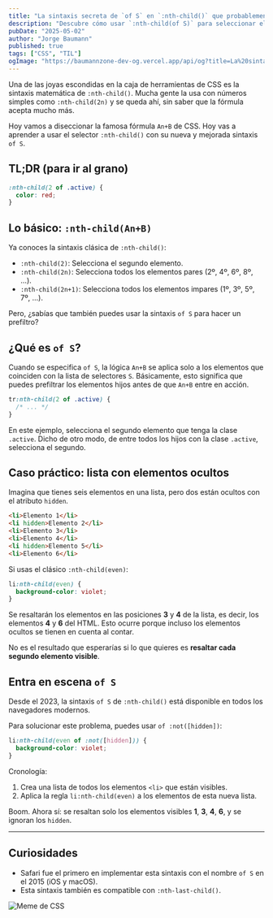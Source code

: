 ```yaml
---
title: "La sintaxis secreta de `of S` en `:nth-child()` que probablemente estás ignorando"
description: "Descubre cómo usar `:nth-child(of S)` para seleccionar elementos con una precisión quirúrgica digna de CSS moderno y evita errores comunes que ni sabías que estabas cometiendo."
pubDate: "2025-05-02"
author: "Jorge Baumann"
published: true
tags: ["CSS", "TIL"]
ogImage: "https://baumannzone-dev-og.vercel.app/api/og?title=La%20sintaxis%20secreta%20de%20`of%20S`%20en%20`:nth-child()`%20que%20probablemente%20est%C3%A1s%20ignorando&tags=CSS,TIL"
---
```



Una de las joyas escondidas en la caja de herramientas de CSS es la sintaxis matemática de `:nth-child()`. Mucha gente la usa con números simples como `:nth-child(2n)` y se queda ahí, sin saber que la fórmula acepta mucho más.

Hoy vamos a diseccionar la famosa fórmula `An+B` de CSS. Hoy vas a aprender a usar el selector `:nth-child()` con su nueva y mejorada sintaxis `of S`.

## TL;DR (para ir al grano)

```css
:nth-child(2 of .active) {
  color: red;
}
```

## Lo básico: `:nth-child(An+B)`

Ya conoces la sintaxis clásica de `:nth-child()`:

- `:nth-child(2)`: Selecciona el segundo elemento.
- `:nth-child(2n)`: Selecciona todos los elementos pares (2º, 4º, 6º, 8º, ...).
- `:nth-child(2n+1)`: Selecciona todos los elementos impares (1º, 3º, 5º, 7º, ...).

Pero, ¿sabías que también puedes usar la sintaxis `of S` para hacer un prefiltro?

## ¿Qué es `of S`?

Cuando se especifica `of S`, la lógica `An+B` se aplica solo a los elementos que coinciden con la lista de selectores `S`.
Básicamente, esto significa que puedes prefiltrar los elementos hijos antes de que `An+B` entre en acción.

```css
tr:nth-child(2 of .active) {
  /* ... */
}
```

En este ejemplo, selecciona el segundo elemento que tenga la clase `.active`.
Dicho de otro modo, de entre todos los hijos con la clase `.active`, selecciona el segundo.

## Caso práctico: lista con elementos ocultos

Imagina que tienes seis elementos en una lista, pero dos están ocultos con el atributo `hidden`.

```html
<li>Elemento 1</li>
<li hidden>Elemento 2</li>
<li>Elemento 3</li>
<li>Elemento 4</li>
<li hidden>Elemento 5</li>
<li>Elemento 6</li>
```

Si usas el clásico `:nth-child(even)`:

```css
li:nth-child(even) {
  background-color: violet;
}
```

<Demo1 />

Se resaltarán los elementos en las posiciones **3** y **4** de la lista, es decir, los elementos **4** y **6** del HTML.
Esto ocurre porque incluso los elementos ocultos se tienen en cuenta al contar.

No es el resultado que esperarías si lo que quieres es **resaltar cada segundo elemento visible**.

## Entra en escena `of S`

Desde el 2023, la sintaxis `of S` de `:nth-child()` está disponible en todos los navegadores modernos.

Para solucionar este problema, puedes usar `of :not([hidden])`:

```css
li:nth-child(even of :not([hidden])) {
  background-color: violet;
}
```

<Demo2 />

Cronología:

1. Crea una lista de todos los elementos `<li>` que están visibles.
2. Aplica la regla `li:nth-child(even)` a los elementos de esta nueva lista.

Boom. Ahora sí: se resaltan solo los elementos visibles **1**, **3**, **4**, **6**, y se ignoran los `hidden`.

---

## Curiosidades

- Safari fue el primero en implementar esta sintaxis con el nombre `of S` en el 2015 (iOS y macOS).
- Esta sintaxis también es compatible con `:nth-last-child()`.

![Meme de CSS](../../assets/blog/la-sintaxis-secreta-de-of-s-en-nth-child-que-probablemente-estas-ignorando/image.png)
